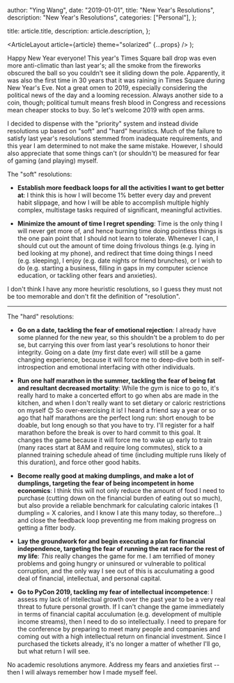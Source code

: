 
  author: "Ying Wang",
  date: "2019-01-01",
  title: "New Year's Resolutions",
  description: "New Year's Resolutions",
  categories: ["Personal"],
};

  title: article.title,
  description: article.description,
};

  <ArticleLayout article={article} theme="solarized" {...props} />
);

Happy New Year everyone! This year's Times Square ball drop was even more
anti-climatic than last year's; all the smoke from the fireworks obscured the
ball so you couldn't see it sliding down the pole. Apparently, it was also the
first time in 30 years that it was raining in Times Square during New Year's
Eve. Not a great omen to 2019, especially considering the political news of the
day and a looming recession. Always another side to a coin, though; political
tumult means fresh blood in Congress and recessions mean cheaper stocks to buy.
So let's welcome 2019 with open arms.

I decided to dispense with the "priority" system and instead divide resolutions
up based on "soft" and "hard" heuristics. Much of the failure to satisfy last
year's resolutions stemmed from inadequate requirements, and this year I am
determined to not make the same mistake. However, I should also appreciate that
some things can't (or shouldn't) be measured for fear of gaming (and playing)
myself.

The "soft" resolutions:

- **Establish more feedback loops for all the activities I want to get better
  at**: I think this is how I will become 1% better every day and prevent habit
  slippage, and how I will be able to accomplish multiple highly complex,
  multistage tasks required of significant, meaningful activities.

- **Minimize the amount of time I regret spending**: Time is the only thing I
  will never get more of, and hence burning time doing pointless things is the
  one pain point that I should not learn to tolerate. Whenever I can, I should
  cut out the amount of time doing frivolous things (e.g. lying in bed looking
  at my phone), and redirect that time doing things I need (e.g. sleeping), I
  enjoy (e.g. date nights or friend brunches), or I wish to do (e.g. starting a
  business, filling in gaps in my computer science education, or tackling other
  fears and anxieties).

I don't think I have any more heuristic resolutions, so I guess they must not be
too memorable and don't fit the definition of "resolution".

---

The "hard" resolutions:

- **Go on a date, tackling the fear of emotional rejection**: I already have
  some planned for the new year, so this shouldn't be a problem to do per se,
  but carrying this over from last year's resolutions to honor their integrity.
  Going on a date (my first date ever) will still be a game changing experience,
  because it will force me to deep-dive both in self-introspection and emotional
  interfacing with other individuals.

- **Run one half marathon in the summer, tackling the fear of being fat and
  resultant decreased mortality**: While the gym is nice to go to, it's really
  hard to make a concerted effort to go when abs are made in the kitchen, and
  when I don't really want to set dietary or caloric restrictions on myself
  :blush: So over-exercising it is! I heard a friend say a year or so ago that
  half marathons are the perfect long run: short enough to be doable, but long
  enough so that you have to try. I'll register for a half marathon before the
  break is over to hard commit to this goal. It changes the game because it will
  force me to wake up early to train (many races start at 8AM and require long
  commutes), stick to a planned training schedule ahead of time (including
  multiple runs likely of this duration), and force other good habits.

- **Become really good at making dumplings, and make a lot of dumplings,
  targeting the fear of being incompetent in home economics**: I think this will
  not only reduce the amount of food I need to purchase (cutting down on the
  financial burden of eating out so much), but also provide a reliable benchmark
  for calculating caloric intakes (1 dumpling = X calories, and I know I ate
  this many today, so therefore...) and close the feedback loop preventing me
  from making progress on getting a fitter body.

- **Lay the groundwork for and begin executing a plan for financial
  independence, targeting the fear of running the rat race for the rest of my
  life**: _This_ really changes the game for me. I am terrified of money
  problems and going hungry or uninsured or vulnerable to political corruption,
  and the only way I see out of this is acculumating a good deal of financial,
  intellectual, and personal capital.

- **Go to PyCon 2019, tackling my fear of intellectual incompetence**: I assess
  my lack of intellectual growth over the past year to be a very real threat to
  future personal growth. If I can't change the game immediately in terms of
  financial capital acculumation (e.g. development of multiple income streams),
  then I need to do so intellectually. I need to prepare for the conference by
  preparing to meet many people and companies and coming out with a high
  intellectual return on financial investment. Since I purchased the tickets
  already, it's no longer a matter of whether I'll go, but what return I will
  see.

No academic resolutions anymore. Address my fears and anxieties first -- then I
will always remember how I made myself feel.
